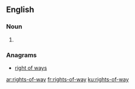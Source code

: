 ==English==

===Noun===
{{head|en|plural}}

# {{plural of|right-of-way|lang=en|nocat=1}}

===Anagrams===
* [[right of ways#English|right of ways]]

[[ar:rights-of-way]]
[[fr:rights-of-way]]
[[ku:rights-of-way]]